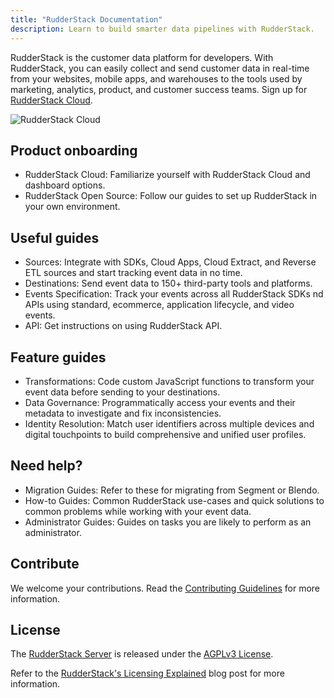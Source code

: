 ```yaml
---
title: "RudderStack Documentation"
description: Learn to build smarter data pipelines with RudderStack.
---
```


RudderStack is the customer data platform for developers. With RudderStack, you can easily collect and send customer data in real-time from your websites, mobile apps, and warehouses to the tools used by marketing, analytics, product, and customer success teams. Sign up for <a href="https://app.rudderstack.com/signup?type=freetrial" target="_blank">RudderStack Cloud</a>.

<img src="/assets/rs-cloud/rs-cloud-workflow.png" alt="RudderStack Cloud" />

## Product onboarding

* <Link to="/get-started/rudderstack-cloud/">RudderStack Cloud</Link>: Familiarize yourself with RudderStack Cloud and dashboard options.

* <Link to="/get-started/rudderstack-open-source/">RudderStack Open Source</Link>: Follow our guides to set up RudderStack in your own environment.


## Useful guides

* <Link to="/sources/">Sources</Link>: Integrate with SDKs, Cloud Apps, Cloud Extract, and Reverse ETL sources and start tracking event data in no time.

* <Link to="/destinations/overview/">Destinations</Link>: Send event data to 150+ third-party tools and platforms.

* <Link to="/event-spec/standard-events/">Events Specification</Link>: Track your events across all RudderStack SDKs nd APIs using standard, ecommerce, application lifecycle, and video events.

* <Link to="/event-spec/standard-events/">API</Link>: Get instructions on using RudderStack API.

## Feature guides

* <Link to="/features/transformations/">Transformations</Link>: Code custom JavaScript functions to transform your event data before sending to your destinations.

* <Link to="/features/data-governance/">Data Governance</Link>: Programmatically access your events and their metadata to investigate and fix inconsistencies.

* <Link to="/features/identity-resolution/">Identity Resolution</Link>: Match user identifiers across multiple devices and digital touchpoints to build comprehensive and unified user profiles. 


## Need help?

* <Link to="/user-guides/migration-guides/">Migration Guides</Link>: Refer to these for migrating from Segment or Blendo.

* <Link to="/user-guides/how-to-guides/">How-to Guides</Link>: Common RudderStack use-cases and quick solutions to common problems while working with your event data.

* <Link to="/user-guides/administrators-guide/">Administrator Guides</Link>: Guides on tasks you are likely to perform as an administrator.


## Contribute

We welcome your contributions. Read the [Contributing Guidelines](https://github.com/rudderlabs/rudder-server/blob/master/CONTRIBUTING.md) for more information.

## License

The [RudderStack Server](https://github.com/rudderlabs/rudder-server) is released under the [AGPLv3 License](https://www.gnu.org/licenses/agpl-3.0-standalone.html).

<div class="successBlock">

Refer to the <a href="https://rudderstack.com/blog/rudderstacks-licensing-explained" target="_blank">RudderStack's Licensing Explained</a> blog post for more information.
</div>



